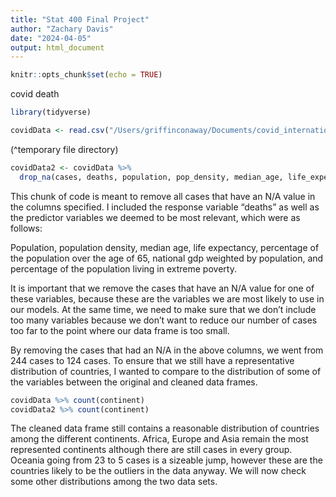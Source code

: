 ```yaml
---
title: "Stat 400 Final Project"
author: "Zachary Davis"
date: "2024-04-05"
output: html_document
---
```


```r
knitr::opts_chunk$set(echo = TRUE)
```

covid death

```r
library(tidyverse)
```

```r
covidData <- read.csv("/Users/griffinconaway/Documents/covid_international2022.csv", header = TRUE, sep = ",")
```

(^temporary file directory)

```r
covidData2 <- covidData %>% 
  drop_na(cases, deaths, population, pop_density, median_age, life_expectancy, pct_over_65, gdp_pc, pct_extreme_poverty)
```

This chunk of code is meant to remove all cases that have an N/A value in the columns specified.  I included the response variable "deaths" as well as the predictor variables we deemed to be most relevant, which were as follows:

Population, population density, median age, life expectancy, percentage of the population over the age of 65, national gdp weighted by population, and percentage of the population living in extreme poverty.  

It is important that we remove the cases that have an N/A value for one of these variables, because these are the variables we are most likely to use in our models.  At the same time, we need to make sure that we don't include too many variables because we don't want to reduce our number of cases too far to the point where our data frame is too small.  

By removing the cases that had an N/A in the above columns, we went from 244 cases to 124 cases.  To ensure that we still have a representative distribution of countries, I wanted to compare to the distribution of some of the variables between the original and cleaned data frames.

```r
covidData %>% count(continent)
covidData2 %>% count(continent)
```

The cleaned data frame still contains a reasonable distribution of countries among the different continents.  Africa, Europe and Asia remain the most represented continents although there are still cases in every group.  Oceania going from 23 to 5 cases is a sizeable jump, however these are the countries likely to be the outliers in the data anyway.  We will now check some other distributions among the two data sets.
